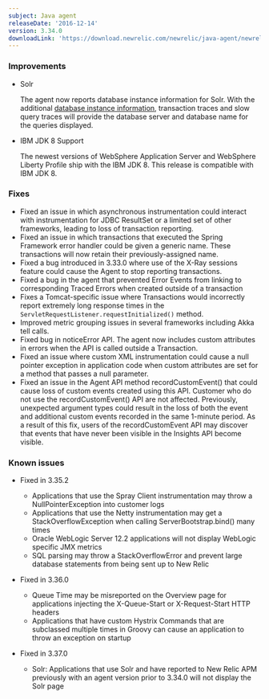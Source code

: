 ```yaml
---
subject: Java agent
releaseDate: '2016-12-14'
version: 3.34.0
downloadLink: 'https://download.newrelic.com/newrelic/java-agent/newrelic-agent/3.34.0/'
---
```


### Improvements

* Solr

  The agent now reports database instance information for Solr. With the additional [database instance information](https://docs.newrelic.com/docs/apm/applications-menu/features/analyze-database-instance-level-performance-issues), transaction traces and slow query traces will provide the database server and database name for the queries displayed.
* IBM JDK 8 Support

  The newest versions of WebSphere Application Server and WebSphere Liberty Profile ship with the IBM JDK 8. This release is compatible with IBM JDK 8.

### Fixes

* Fixed an issue in which asynchronous instrumentation could interact with instrumentation for JDBC ResultSet or a limited set of other frameworks, leading to loss of transaction reporting.
* Fixed an issue in which transactions that executed the Spring Framework error handler could be given a generic name. These transactions will now retain their previously-assigned name.
* Fixed a bug introduced in 3.33.0 where use of the X-Ray sessions feature could cause the Agent to stop reporting transactions.
* Fixed a bug in the agent that prevented Error Events from linking to corresponding Traced Errors when created outside of a transaction
* Fixes a Tomcat-specific issue where Transactions would incorrectly report extremely long response times in the `ServletRequestListener.requestInitialized()` method.
* Improved metric grouping issues in several frameworks including Akka tell calls.
* Fixed bug in noticeError API. The agent now includes custom attributes in errors when the API is called outside a Transaction.
* Fixed an issue where custom XML instrumentation could cause a null pointer exception in application code when custom attributes are set for a method that passes a null parameter.
* Fixed an issue in the Agent API method recordCustomEvent() that could cause loss of custom events created using this API. Customer who do not use the recordCustomEvent() API are not affected. Previously, unexpected argument types could result in the loss of both the event and additional custom events recorded in the same 1-minute period. As a result of this fix, users of the recordCustomEvent API may discover that events that have never been visible in the Insights API become visible.

### Known issues

* Fixed in 3.35.2

  * Applications that use the Spray Client instrumentation may throw a NullPointerException into customer logs
  * Applications that use the Netty instrumentation may get a StackOverflowException when calling ServerBootstrap.bind() many times
  * Oracle WebLogic Server 12.2 applications will not display WebLogic specific JMX metrics
  * SQL parsing may throw a StackOverflowError and prevent large database statements from being sent up to New Relic
* Fixed in 3.36.0

  * Queue Time may be misreported on the Overview page for applications injecting the X-Queue-Start or X-Request-Start HTTP headers
  * Applications that have custom Hystrix Commands that are subclassed multiple times in Groovy can cause an application to throw an exception on startup
* Fixed in 3.37.0

  * Solr: Applications that use Solr and have reported to New Relic APM previously with an agent version prior to 3.34.0 will not display the Solr page
